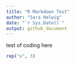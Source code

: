 ```yaml
---
title: "R Markdown Test"
author: "Sara Helwig"
date: "`r Sys.Date()`"
output: github_document
---
```


test of coding here

```r
rep("x", 3)
```